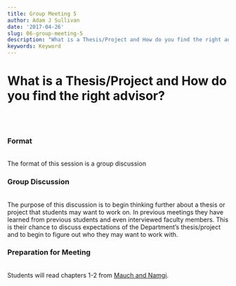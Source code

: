 ```yaml
---
title: Group Meeting 5
author: Adam J Sullivan
date: '2017-04-26'
slug: 06-group-meeting-5
description: "What is a Thesis/Project and How do you find the right advisor?"
keywords: Keyword
---
```



<h1> What is a Thesis/Project and How do you find the right advisor?</h1><br><br><h3> Format</h3><br>The format of this session is a group discussion<h3> Group Discussion</h3><br>The purpose of this discussion is to begin thinking further about a thesis or project that students may want to work on. In previous meetings they have learned from previous students and even interviewed faculty members. This is their chance to discuss expectations of the Department's thesis/project and to begin to figure out who they may want to work with. <br><h3> Preparation for Meeting</h3> <br>Students will read chapters 1-2 from [Mauch and Namgi](http://www.emu.edu.tr/aelci/courses/graduate/guide_to_the_successful_thesis_and_dissertation.pdf). 


